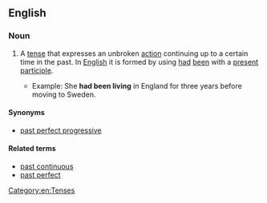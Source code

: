 ==English==

===Noun===
{{en-noun|sg=[[past]] [[perfect]] [[continuous]]|-}}

# {{grammar}} A [[tense]] that expresses an unbroken [[action]] continuing up to a certain time in the past. In [[English]] it is formed by using [[had]] [[been]] with a [[present participle]].
#*Example: She '''had been living''' in England for three years before moving to Sweden.

====Synonyms====
*[[past perfect progressive]]

====Related terms====
*[[past continuous]]
*[[past perfect]]

[[Category:en:Tenses]]